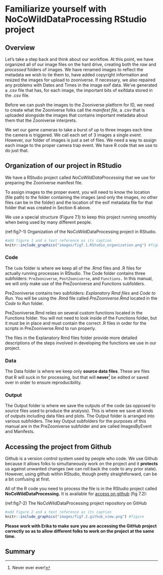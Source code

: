 # Familiarize yourself with NoCoWildDataProcessing RStudio project

## Overview
Let's take a step back and think about our workflow. At this point, we have organized all of our image files on the hard drive, creating both the *raw* and *processed* folders of images.  We have renamed images to reflect the metadata we wish to tie them to, have added copyright information and resized the images for upload to zooniverse. If necessary, we also repaired any problems with Dates and Times in the image exif data. We've generated a .csv file that has, for each image, the important bits of exifdata stored in the .csv file.

Before we can push the images to the Zooniverse platform for ID, we need to create what the Zooniverse folks call the *manifest file*, a .csv that is uploaded alongside the images that contains important metadata about them that the Zooniverse interprets.

We set our game cameras to take a burst of up to three images each time
the camera is triggered. We call each set of 3 images a single
*event.* However, our folder of images is just a set of files. We need
a way to assign each image to the proper camera trap event. We have R
code that we use to do just that.

## Organization of our project in RStudio
We have a RStudio project called *NoCoWildDataProcessing* that we use for preparing the Zooniverse manifest file.

To assign images to the proper event, you will need to know the location
(file path) to the folder containing the images (and only the images, no
other files can be in the folder) and the location of the exif metadata
file for that folder that was created in Section 6 above. 


We use a special structure (Figure 7.1) to keep this project running
smoothly when being used by many different people.

(ref:fig7-1) Organization of the NoCoWildDataProcessing project in RStudio.

```r
#add figure 1 and a text reference as its caption
knitr::include_graphics("images/fig7.1.RStudio_organization.png") #figure
```


### Code

The `Code` folder is where we keep all of the .Rmd files and .R files
for actually running processes in RStudio. The Code folder contains
three subfolders: `PreZooniverse`, `PostZooniverse`, and
`Functions.` In this manual, we will only make use of the
PreZooniverse and Functions subfolders.

PreZooniverse contains two subfolders: *Explanatory Rmd files* and
*Code to Run*. You will be using the .Rmd file called
*PreZooniverse.Rmd* located in the *Code to Run* folder.

PreZooniverse.Rmd relies on several custom functions located in the
Functions folder. You will not need to look inside of the Functions
folder, but it must be in place and must contain the correct .R files in
order for the scripts in PreZooniverse.Rmd to run properly.

The files in the Explanatory Rmd files folder provide more detailed
descriptions of the steps involved in developing the functions we use in
our project.

### Data

The Data folder is where we keep only **source data files**. These are
files that R will suck in for processing, but that will **never**[^3] be
edited or saved over in order to ensure reproducibility.

### Output

The Output folder is where we save the outputs of the code (as opposed
to source files used to produce the analysis). This is where we save all
kinds of outputs including data files and plots. The Output folder is
arranged into various subfolders. The key Output subfolders for the
purposes of this manual are in the PreZooniverse subfolder and are
called ImagesByEvent and Manifests.

## Accessing the project from Github

Github is a version control system used by people who code. We use
Github because it allows folks to simultaneously work on the project and
it **protects** us against unwanted changes (we can roll back the code
to any prior state). However, using github within RStudio, though pretty
straightforward, can be a bit confusing at first.

All of the R code you need to process the file is in the RStudio project
called **NoCoWildDataProcessing.** It is available for [access on github](https://github.com/erethizon/NoCoWildDataProcessing) (fig 7.2):

(ref:fig7-2) The NoCoWildDataProcessing project repository on GitHub

```r
#add figure 2 and a text reference as its caption
knitr::include_graphics("images/fig7.2.github_view.png") #figure
```


**Please work with Erika to make sure you are accessing
the GitHub project correctly so as to allow different folks to work on the
project at the same time.**

## Summary

[^3]:Never ever ever!
